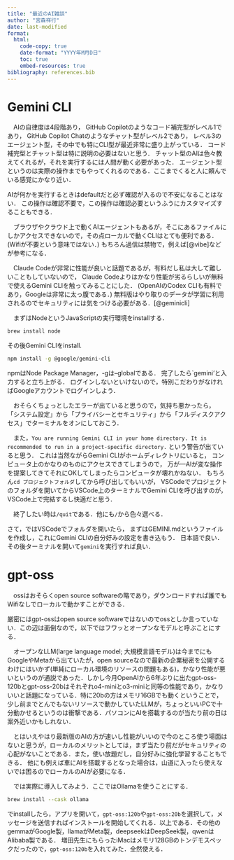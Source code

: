 ```yaml
---
title: "最近のAI雑談"
author: "宮森祥行"
date: last-modified
format:
  html:
    code-copy: true
    date-format: "YYYY年M月D日"
    toc: true
    embed-resources: true
bibliography: references.bib
---
```


# Gemini CLI

　AIの自律度は4段階あり，
GitHub Copilotのようなコード補完型がレベル1であり，
GitHub Copilot Chatのようなチャット型がレベル2であり，
レベル3のエージェント型，その中でも特にCLI型が最近非常に盛り上がっている．
コード補完型とチャット型は特に説明の必要はないと思う．
チャット型のAIは色々教えてくれるが，それを実行するには人間が動く必要があった．
エージェント型というのは実際の操作までもやってくれるのである．ここまでくると人に頼んでいる感覚にかなり近い．

::: callout-warning
AIが何かを実行するときはdefaultだと必ず確認が入るので不安になることはない．
この操作は確認不要で，この操作は確認必要というふうにカスタマイズすることもできる．
:::

　ブラウザやクラウド上で動くAIエージェントもあるが，そこにあるファイルにしかアクセスできないので，その点ローカルで動くCLIはとても便利である．(Wifiが不要という意味ではない．)
もちろん過信は禁物で，例えば[@vibe]などが参考になる．


　Claude Codeが非常に性能が良いと話題であるが，有料だし私は大して難しいこともしていないので，
Claude Codeよりはかなり性能が劣るらしいが無料で使えるGemini CLIを触ってみることにした．
(OpenAIのCodex CLIも有料であり，Googleは非常に太っ腹である．)
無料版はやり取りのデータが学習に利用されるのでセキュリティには気をつける必要がある．[@geminicli]

　まずはNodeというJavaScriptの実行環境をinstallする．
```zsh
brew install node
```
その後Gemini CLIをinstall.
```zsh
npm install -g @google/gemini-cli
```
npmはNode Package Manager，-gは--globalである．
完了したら`gemini'と入力すると立ち上がる．
ログインしないといけないので，特別こだわりがなければGoogleアカウントでログインしよう．

　おそらくちょっとしたエラーが出ていると思うので，気持ち悪かったら，
「システム設定」から「プライバシーとセキュリティ」から「フルディスクアクセス」でターミナルをオンにしておこう．

　また，`You are running Gemini CLI in your home directory. It is recommended to run in a project-specific directory.`
という警告が出ていると思う．
これは当然ながらGemini CLIがホームディレクトリにいると，
コンピュータ上のかなりのものにアクセスできてしまうので，
万が一AIが変な操作を提案してきてそれにOKしてしまったらコンピュータが壊れかねない．
もちろん`cd プロジェクトフォルダ`してから呼び出してもいいが，
VSCodeでプロジェクトのフォルダを開いてからVSCode上のターミナルでGemini CLIを呼び出すのが，
VSCode上で完結するし快適だと思う．

　終了したい時は`/quit`である．他にも`/`から色々選べる．


さて，ではVSCodeでフォルダを開いたら，
まずはGEMINI.mdというファイルを作成し，これにGemini CLIの自分好みの設定を書き込もう．
日本語で良い．
その後ターミナルを開いて`gemini`を実行すれば良い．


# gpt-oss

　ossはおそらくopen source softwareの略であり，ダウンロードすれば誰でもWifiなしでローカルで動かすことができる．

::: callout-warning
厳密にはgpt-ossはopen source softwareではないのでossとしか言っていない．この辺は面倒なので，以下ではフワッとオープンなモデルと呼ぶことにする．
:::

　オープンなLLM(large language model; 大規模言語モデル)は今までにもGoogleやMetaから出ていたが，open sourceなので最新の企業秘密を公開するわけにはいかず(単純にローカル環境のリソースの問題もある)，かなり性能が悪いというのが通説であった．しかし今月OpenAIから6年ぶりに出たgpt-oss-120bとgpt-oss-20bはそれぞれo4-miniとo3-miniと同等の性能であり，かなりいいと話題になっている．特に20bの方はメモリ16GBでも動くということで，少し前までとんでもないリソースで動かしていたLLMが，ちょっといいPCで十分動かせるというのは衝撃である．パソコンにAIを搭載するのが当たり前の日は案外近いかもしれない．

　とはいえやはり最新版のAIの方が速いし性能がいいので今のところ使う場面はないと思うが，ローカルのメリットとしては，まず当たり前だがセキュリティの心配がないことである．また，使い放題だし，自分好みに強化学習することもできる．
他にも例えば車にAIを搭載するとなった場合は，山道に入ったら使えないでは困るのでローカルのAIが必要になる．

　では実際に導入してみよう．ここではOllamaを使うことにする．
```zsh
brew install --cask ollama
```
でinstallしたら，アプリを開いて，`gpt-oss:120b`や`gpt-oss:20b`を選択して，メッセージを送信すればインストールを開始してくれる．以上である．その他のgemmaがGoogle製，llamaがMeta製，deepseekはDeepSeek製，qwenはAlibaba製である．
増田先生にもらったiMacはメモリ128GBのトンデモスペックだったので，`gpt-oss:120b`を入れてみた．全然使える．
